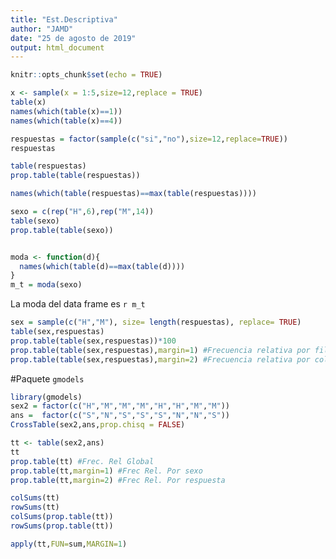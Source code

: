 ```yaml
---
title: "Est.Descriptiva"
author: "JAMD"
date: "25 de agosto de 2019"
output: html_document
---
```



```r
knitr::opts_chunk$set(echo = TRUE)
```

```r
x <- sample(x = 1:5,size=12,replace = TRUE)
table(x)
names(which(table(x)==1))
names(which(table(x)==4))
```


```r
respuestas = factor(sample(c("si","no"),size=12,replace=TRUE))
respuestas

table(respuestas)
prop.table(table(respuestas))

names(which(table(respuestas)==max(table(respuestas))))
```

```r
sexo = c(rep("H",6),rep("M",14))
table(sexo)
prop.table(table(sexo))


moda <- function(d){
  names(which(table(d)==max(table(d))))
}
m_t = moda(sexo)
```

La moda del data frame es `r m_t`


```r
sex = sample(c("H","M"), size= length(respuestas), replace= TRUE)
table(sex,respuestas)
prop.table(table(sex,respuestas))*100
prop.table(table(sex,respuestas),margin=1) #Frecuencia relativa por fila (Sexo)
prop.table(table(sex,respuestas),margin=2) #Frecuencia relativa por columna (respuesta)
```

#Paquete `gmodels`
```r
library(gmodels)
sex2 = factor(c("H","M","M","M","H","H","M","M"))
ans =  factor(c("S","N","S","S","S","N","N","S"))
CrossTable(sex2,ans,prop.chisq = FALSE)
```

```r
tt <- table(sex2,ans)
tt
prop.table(tt) #Frec. Rel Global
prop.table(tt,margin=1) #Frec Rel. Por sexo
prop.table(tt,margin=2) #Frec Rel. Por respuesta

colSums(tt)
rowSums(tt)
colSums(prop.table(tt))
rowSums(prop.table(tt))

apply(tt,FUN=sum,MARGIN=1)
```


